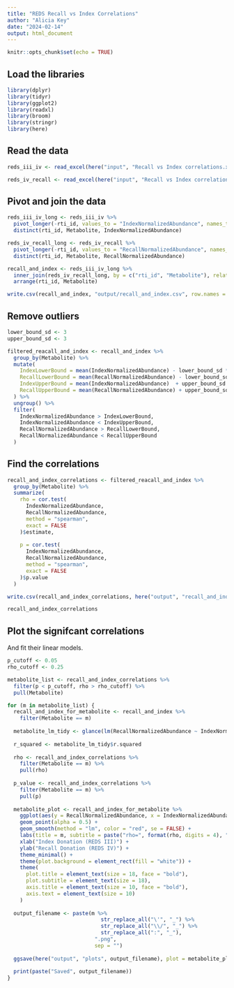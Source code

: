```yaml
---
title: "REDS Recall vs Index Correlations"
author: "Alicia Key"
date: "2024-02-14"
output: html_document
---
```


```r
knitr::opts_chunk$set(echo = TRUE)
```

## Load the libraries

```r
library(dplyr)
library(tidyr)
library(ggplot2)
library(readxl)
library(broom)
library(stringr)
library(here)
```

## Read the data

```r
reds_iii_iv <- read_excel(here("input", "Recall vs Index correlations.xlsx"), sheet = "REDSIII_IV-subj-met_matched")

reds_iv_recall <- read_excel(here("input", "Recall vs Index correlations.xlsx"), sheet = "REDSIV_Recall42_met-matched")
```

## Pivot and join the data

```r
reds_iii_iv_long <- reds_iii_iv %>%
  pivot_longer(-rti_id, values_to = "IndexNormalizedAbundance", names_to = "Metabolite") %>%
  distinct(rti_id, Metabolite, IndexNormalizedAbundance)

reds_iv_recall_long <- reds_iv_recall %>%
  pivot_longer(-rti_id, values_to = "RecallNormalizedAbundance", names_to = "Metabolite") %>%
  distinct(rti_id, Metabolite, RecallNormalizedAbundance)

recall_and_index <- reds_iii_iv_long %>%
  inner_join(reds_iv_recall_long, by = c("rti_id", "Metabolite"), relationship = "one-to-one") %>%
  arrange(rti_id, Metabolite)

write.csv(recall_and_index, "output/recall_and_index.csv", row.names = FALSE)
```

## Remove outliers

```r
lower_bound_sd <- 3
upper_bound_sd <- 3

filtered_reacall_and_index <- recall_and_index %>%
  group_by(Metabolite) %>%
  mutate(
    IndexLowerBound = mean(IndexNormalizedAbundance) - lower_bound_sd * sd(IndexNormalizedAbundance),
    RecallLowerBound = mean(RecallNormalizedAbundance) - lower_bound_sd * sd(RecallNormalizedAbundance),
    IndexUpperBound = mean(IndexNormalizedAbundance)  + upper_bound_sd * sd(IndexNormalizedAbundance),
    RecallUpperBound = mean(RecallNormalizedAbundance) + upper_bound_sd * sd(RecallNormalizedAbundance)
  ) %>%
  ungroup() %>%
  filter(
    IndexNormalizedAbundance > IndexLowerBound,
    IndexNormalizedAbundance < IndexUpperBound,
    RecallNormalizedAbundance > RecallLowerBound,
    RecallNormalizedAbundance < RecallUpperBound
  )
```

## Find the correlations

```r
recall_and_index_correlations <- filtered_reacall_and_index %>%
  group_by(Metabolite) %>%
  summarize(
    rho = cor.test(
      IndexNormalizedAbundance, 
      RecallNormalizedAbundance,
      method = "spearman",
      exact = FALSE
    )$estimate,
    
    p = cor.test(
      IndexNormalizedAbundance, 
      RecallNormalizedAbundance,
      method = "spearman",
      exact = FALSE
    )$p.value
  )

write.csv(recall_and_index_correlations, here("output", "recall_and_index_correlations.csv"), row.names = FALSE)

recall_and_index_correlations
```

## Plot the signifcant correlations

And fit their linear models.

```r
p_cutoff <- 0.05
rho_cutoff <- 0.25

metabolite_list <- recall_and_index_correlations %>%
  filter(p < p_cutoff, rho > rho_cutoff) %>%
  pull(Metabolite)

for (m in metabolite_list) {
  recall_and_index_for_metabolite <- recall_and_index %>%
    filter(Metabolite == m)
  
  metabolite_lm_tidy <- glance(lm(RecallNormalizedAbundance ~ IndexNormalizedAbundance, data = recall_and_index_for_metabolite))
  
  r_squared <- metabolite_lm_tidy$r.squared
  
  rho <- recall_and_index_correlations %>%
    filter(Metabolite == m) %>%
    pull(rho)
  
  p_value <- recall_and_index_correlations %>%
    filter(Metabolite == m) %>%
    pull(p)
  
  metabolite_plot <- recall_and_index_for_metabolite %>%
    ggplot(aes(y = RecallNormalizedAbundance, x = IndexNormalizedAbundance)) +
    geom_point(alpha = 0.5) +
    geom_smooth(method = "lm", color = "red", se = FALSE) +
    labs(title = m, subtitle = paste("rho=", format(rho, digits = 4), ", p=", format(p_value, digits = 3), sep = "")) +
    xlab("Index Donation (REDS III)") +
    ylab("Recall Donation (REDS IV)") +
    theme_minimal() +
    theme(plot.background = element_rect(fill = "white")) +
    theme(
      plot.title = element_text(size = 18, face = "bold"),
      plot.subtitle = element_text(size = 18),
      axis.title = element_text(size = 10, face = "bold"),
      axis.text = element_text(size = 10)
    )
  
  output_filename <- paste(m %>%
                              str_replace_all("\'", "_") %>%
                              str_replace_all("\\/", "_") %>%
                              str_replace_all(":", "_"),
                            ".png",
                            sep = "")
  
  ggsave(here("output", "plots", output_filename), plot = metabolite_plot, dpi = 300, units = "in", width = 5, height = 5)
  
  print(paste("Saved", output_filename))
}
```
